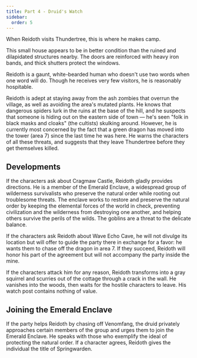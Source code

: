 ```yaml
---
title: Part 4 - Druid's Watch
sidebar:
  order: 5
---
```



When Reidoth visits Thundertree, this is where he makes camp.

<Aside title="Flavour Text">
This small house appears to be in better condition than the ruined and dilapidated structures nearby. The doors are reinforced with heavy iron bands, and thick shutters protect the windows.

Reidoth is a gaunt, white-bearded human who doesn't use two words when one word will do. Though he receives very few visitors, he is reasonably hospitable.
</Aside>

Reidoth is adept at staying away from the ash zombies that overrun the village, as well as avoiding the area's mutated plants. He knows that dangerous spiders lurk in the ruins at the base of the hill, and he suspects that someone is hiding out on the eastern side of town — he's seen "folk in black masks and cloaks" (the cultists) skulking around. However, he is currently most concerned by the fact that a green dragon has moved into the tower (area 7) since the last time he was here. He warns the characters of all these threats, and suggests that they leave Thundertree before they get themselves killed.

## Developments
If the characters ask about Cragmaw Castle, Reidoth gladly provides directions. He is a member of the Emerald Enclave, a widespread group of wilderness survivalists who preserve the natural order while rooting out troublesome threats. The enclave works to restore and preserve the natural order by keeping the elemental forces of the world in check, preventing civilization and the wilderness from destroying one another, and helping others survive the perils of the wilds. The goblins are a threat to the delicate balance.

If the characters ask Reidoth about Wave Echo Cave, he will not divulge its location but will offer to guide the party there in exchange for a favor: he wants them to chase off the dragon in area 7. If they succeed, Reidoth will honor his part of the agreement but will not accompany the party inside the mine.

If the characters attack him for any reason, Reidoth transforms into a gray squirrel and scurries out of the cottage through a crack in the wall. He vanishes into the woods, then waits for the hostile characters to leave. His watch post contains nothing of value.

## Joining the Emerald Enclave
If the party helps Reidoth by chasing off Venomfang, the druid privately approaches certain members of the group and urges them to join the Emerald Enclave. He speaks with those who exemplify the ideal of protecting the natural order. If a character agrees, Reidoth gives the individual the title of Springwarden.